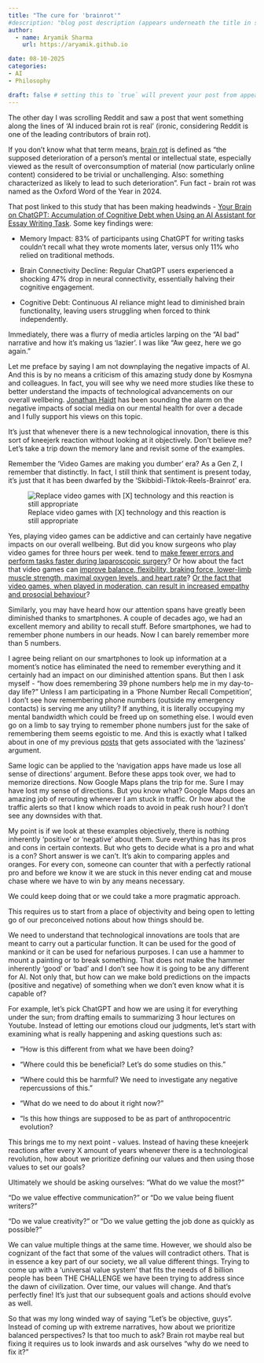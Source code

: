 ```yaml
---
title: "The cure for 'brainrot'"
#description: "blog post description (appears underneath the title in smaller text) which is included on the listing page"
author:
  - name: Aryamik Sharma
    url: https://aryamik.github.io

date: 08-10-2025
categories: 
- AI
- Philosophy

draft: false # setting this to `true` will prevent your post from appearing on your listing page until you're ready!
---
```


The other day I was scrolling Reddit and saw a post that went something along the lines of 'AI induced brain rot is real' (ironic, considering Reddit is one of the leading contributors of brain rot).

If you don't know what that term means, [brain rot](https://corp.oup.com/news/brain-rot-named-oxford-word-of-the-year-2024/) is defined as “the supposed deterioration of a person’s mental or intellectual state, especially viewed as the result of overconsumption of material (now particularly online content) considered to be trivial or unchallenging. Also: something characterized as likely to lead to such deterioration”. Fun fact - brain rot was named as the Oxford Word of the Year in 2024.

That post linked to this study that has been making headwinds - [Your Brain on ChatGPT: Accumulation of Cognitive Debt when Using an AI Assistant for Essay Writing Task](https://arxiv.org/abs/2506.08872). Some key findings were:\

-   Memory Impact: 83% of participants using ChatGPT for writing tasks couldn't recall what they wrote moments later, versus only 11% who relied on traditional methods.

-   Brain Connectivity Decline: Regular ChatGPT users experienced a shocking 47% drop in neural connectivity, essentially halving their cognitive engagement.

-   Cognitive Debt: Continuous AI reliance might lead to diminished brain functionality, leaving users struggling when forced to think independently.

Immediately, there was a flurry of media articles larping on the "AI bad" narrative and how it's making us 'lazier'. I was like "Aw geez, here we go again."

Let me preface by saying I am not downplaying the negative impacts of AI. And this is by no means a criticism of this amazing study done by Kosmyna and colleagues. In fact, you will see why we need more studies like these to better understand the impacts of technological advancements on our overall wellbeing. [Jonathan Haidt](https://jonathanhaidt.com/social-media/) has been sounding the alarm on the negative impacts of social media on our mental health for over a decade and I fully support his views on this topic.

It's just that whenever there is a new technological innovation, there is this sort of kneejerk reaction without looking at it objectively. Don't believe me? Let's take a trip down the memory lane and revisit some of the examples.

Remember the 'Video Games are making you dumber' era? As a Gen Z, I remember that distinctly. In fact, I still think that sentiment is present today, it's just that it has been dwarfed by the 'Skibbidi-Tiktok-Reels-Brainrot' era.

![Replace video games with \[X\] technology and this reaction is still appropriate](images/clipboard-362949708.png)

Yes, playing video games can be addictive and can certainly have negative impacts on our overall wellbeing. But did you know surgeons who play video games for three hours per week. tend to [make fewer errors and perform tasks faster during laparoscopic surgery](https://pubmed.ncbi.nlm.nih.gov/17309970/)? Or how about the fact that video games can [improve balance, flexibility, braking force, lower-limb muscle strength, maximal oxygen levels, and heart rate](https://journals.sagepub.com/doi/abs/10.1177/1745691619863807)? [Or the fact that video games, when played in moderation, can result in increased empathy and prosocial behaviour](https://www.sciencedirect.com/science/article/abs/pii/S0747563216303892)?

Similarly, you may have heard how our attention spans have greatly been diminished thanks to smartphones. A couple of decades ago, we had an excellent memory and ability to recall stuff. Before smartphones, we had to remember phone numbers in our heads. Now I can barely remember more than 5 numbers.

I agree being reliant on our smartphones to look up information at a moment's notice has eliminated the need to remember everything and it certainly had an impact on our diminished attention spans. But then I ask myself - "how does remembering 39 phone numbers help me in my day-to-day life?" Unless I am participating in a 'Phone Number Recall Competition', I don't see how remembering phone numbers (outside my emergency contacts) is serving me any utility? If anything, it is literally occupying my mental bandwidth which could be freed up on something else. I would even go on a limb to say trying to remember phone numbers just for the sake of remembering them seems egoistic to me. And this is exactly what I talked about in one of my previous [posts](https://aryamik.github.io/posts/2025-04-12/) that gets associated with the 'laziness' argument.

Same logic can be applied to the 'navigation apps have made us lose all sense of directions' argument. Before these apps took over, we had to memorize directions. Now Google Maps plans the trip for me. Sure I may have lost my sense of directions. But you know what? Google Maps does an amazing job of rerouting whenever I am stuck in traffic. Or how about the traffic alerts so that I know which roads to avoid in peak rush hour? I don't see any downsides with that.

My point is if we look at these examples objectively, there is nothing inherently 'positive' or 'negative' about them. Sure everything has its pros and cons in certain contexts. But who gets to decide what is a pro and what is a con? Short answer is we can't. It's akin to comparing apples and oranges. For every con, someone can counter that with a perfectly rational pro and before we know it we are stuck in this never ending cat and mouse chase where we have to win by any means necessary.

We could keep doing that or we could take a more pragmatic approach.

This requires us to start from a place of objectivity and being open to letting go of our preconceived notions about how things should be.

We need to understand that technological innovations are tools that are meant to carry out a particular function. It can be used for the good of mankind or it can be used for nefarious purposes. I can use a hammer to mount a painting or to break something. That does not make the hammer inherently 'good' or 'bad' and I don't see how it is going to be any different for AI. Not only that, but how can we make bold predictions on the impacts (positive and negative) of something when we don't even know what it is capable of?

For example, let's pick ChatGPT and how we are using it for everything under the sun; from drafting emails to summarizing 3 hour lectures on Youtube. Instead of letting our emotions cloud our judgments, let's start with examining what is really happening and asking questions such as:

-   "How is this different from what we have been doing?

-   "Where could this be beneficial? Let's do some studies on this."

-   "Where could this be harmful? We need to investigate any negative repercussions of this. "

-   "What do we need to do about it right now?"

-   "Is this how things are supposed to be as part of anthropocentric evolution?

This brings me to my next point - values. Instead of having these kneejerk reactions after every X amount of years whenever there is a technological revolution, how about we prioritize defining our values and then using those values to set our goals?

Ultimately we should be asking ourselves: "What do we value the most?"

"Do we value effective communication?" or "Do we value being fluent writers?"

"Do we value creativity?" or "Do we value getting the job done as quickly as possible?"

We can value multiple things at the same time. However, we should also be cognizant of the fact that some of the values will contradict others. That is in essence a key part of our society, we all value different things. Trying to come up with a 'universal value system' that fits the needs of 8 billion people has been THE CHALLENGE we have been trying to address since the dawn of civilization. Over time, our values will change. And that's perfectly fine! It's just that our subsequent goals and actions should evolve as well.

So that was my long winded way of saying "Let's be objective, guys". Instead of coming up with extreme narratives, how about we prioritize balanced perspectives? Is that too much to ask? Brain rot maybe real but fixing it requires us to look inwards and ask ourselves "why do we need to fix it?"
